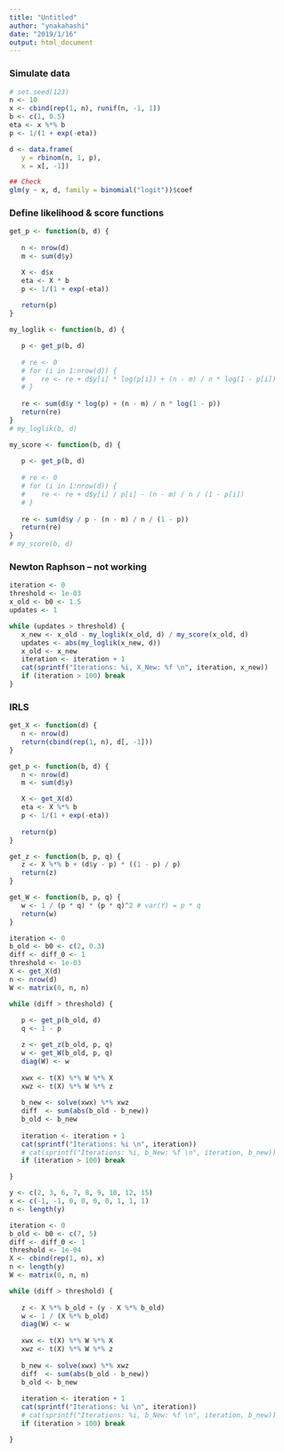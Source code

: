 ```yaml
---
title: "Untitled"
author: "ynakahashi"
date: "2019/1/16"
output: html_document
---
```



### Simulate data
```r
# set.seed(123)
n <- 10
x <- cbind(rep(1, n), runif(n, -1, 1))
b <- c(1, 0.5)
eta <- x %*% b
p <- 1/(1 + exp(-eta))

d <- data.frame(
   y = rbinom(n, 1, p),
   x = x[, -1])

## Check
glm(y ~ x, d, family = binomial("logit"))$coef
```


### Define likelihood & score functions
```r
get_p <- function(b, d) {
   
   n <- nrow(d)
   m <- sum(d$y)

   X <- d$x
   eta <- X * b
   p <- 1/(1 + exp(-eta))
   
   return(p)
}

my_loglik <- function(b, d) {

   p <- get_p(b, d)
   
   # re <- 0
   # for (i in 1:nrow(d)) {
   #    re <- re + d$y[i] * log(p[i]) + (n - m) / n * log(1 - p[i])
   # }
   
   re <- sum(d$y * log(p) + (n - m) / n * log(1 - p))
   return(re)
}
# my_loglik(b, d)

my_score <- function(b, d) {
   
   p <- get_p(b, d)
   
   # re <- 0
   # for (i in 1:nrow(d)) {
   #    re <- re + d$y[i] / p[i] - (n - m) / n / (1 - p[i])
   # }
   
   re <- sum(d$y / p - (n - m) / n / (1 - p))
   return(re)
}
# my_score(b, d)
```


### Newton Raphson -- not working
```r
iteration <- 0
threshold <- 1e-03
x_old <- b0 <- 1.5
updates <- 1

while (updates > threshold) {
   x_new <- x_old - my_loglik(x_old, d) / my_score(x_old, d)
   updates <- abs(my_loglik(x_new, d))
   x_old <- x_new
   iteration <- iteration + 1
   cat(sprintf("Iterations: %i, X_New: %f \n", iteration, x_new))
   if (iteration > 100) break
}

```



### IRLS
```r
get_X <- function(d) {
   n <- nrow(d)
   return(cbind(rep(1, n), d[, -1]))
}

get_p <- function(b, d) {
   n <- nrow(d)
   m <- sum(d$y)

   X <- get_X(d)
   eta <- X %*% b
   p <- 1/(1 + exp(-eta))
   
   return(p)
}

get_z <- function(b, p, q) {
   z <- X %*% b + (d$y - p) * ((1 - p) / p)
   return(z)
}

get_W <- function(b, p, q) {
   w <- 1 / (p * q) * (p * q)^2 # var(Y) = p * q
   return(w)
}
```


```r
iteration <- 0
b_old <- b0 <- c(2, 0.3)
diff <- diff_0 <- 1
threshold <- 1e-03
X <- get_X(d)
n <- nrow(d)
W <- matrix(0, n, n)

while (diff > threshold) {
   
   p <- get_p(b_old, d)
   q <- 1 - p

   z <- get_z(b_old, p, q)
   w <- get_W(b_old, p, q)
   diag(W) <- w
   
   xwx <- t(X) %*% W %*% X
   xwz <- t(X) %*% W %*% z
   
   b_new <- solve(xwx) %*% xwz
   diff  <- sum(abs(b_old - b_new))
   b_old <- b_new
   
   iteration <- iteration + 1
   cat(sprintf("Iterations: %i \n", iteration))
   # cat(sprintf("Iterations: %i, b_New: %f \n", iteration, b_new))
   if (iteration > 100) break

}

```





```r
y <- c(2, 3, 6, 7, 8, 9, 10, 12, 15)
x <- c(-1, -1, 0, 0, 0, 0, 1, 1, 1)
n <- length(y)
```


```r
iteration <- 0
b_old <- b0 <- c(7, 5)
diff <- diff_0 <- 1
threshold <- 1e-04
X <- cbind(rep(1, n), x)
n <- length(y)
W <- matrix(0, n, n)

while (diff > threshold) {
   
   z <- X %*% b_old + (y - X %*% b_old)
   w <- 1 / (X %*% b_old)
   diag(W) <- w
   
   xwx <- t(X) %*% W %*% X
   xwz <- t(X) %*% W %*% z
   
   b_new <- solve(xwx) %*% xwz
   diff  <- sum(abs(b_old - b_new))
   b_old <- b_new
   
   iteration <- iteration + 1
   cat(sprintf("Iterations: %i \n", iteration))
   # cat(sprintf("Iterations: %i, b_New: %f \n", iteration, b_new))
   if (iteration > 100) break

}

```






